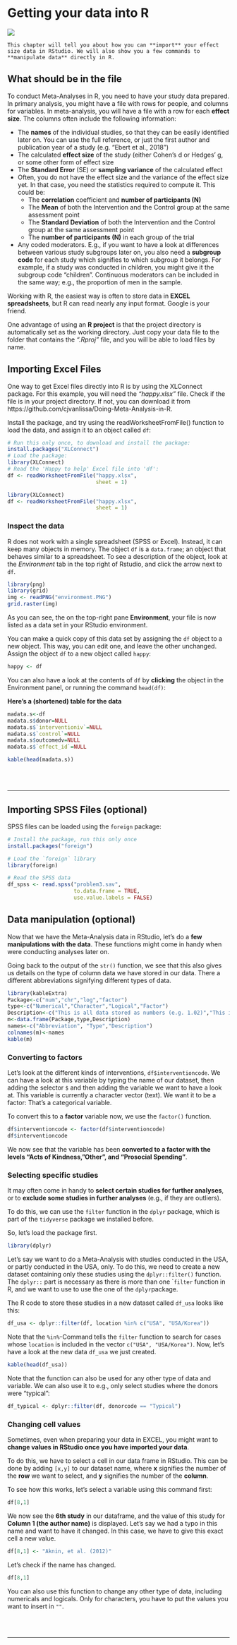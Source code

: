 # Getting your data into R

![](chappool.jpg)

```block
This chapter will tell you about how you can **import** your effect size data in RStudio. We will also show you a few commands to **manipulate data** directly in R.

```


## What should be in the file

To conduct Meta-Analyses in R, you need to have your study data prepared. In primary analysis, you might have a file with rows for people, and columns for variables. In meta-analysis, you will have a file with a row for each **effect size**. The columns often include the following information:

* The **names** of the individual studies, so that they can be easily identified later on. You can use the full reference, or just the first author and publication year of a study (e.g. "Ebert et al., 2018")
* The calculated **effect size** of the study (either Cohen's d or Hedges' g, or some other form of effect size
* The **Standard Error** (SE) or **sampling variance** of the calculated effect
* Often, you do not have the effect size and the variance of the effect size yet. In that case, you need the statistics required to compute it. This could be:
    + The **correlation** coefficient and **number of participants (N)**
    + The **Mean** of both the Intervention and the Control group at the same assessment point
    + The **Standard Deviation** of both the Intervention and the Control group at the same assessment point
    + The **number of participants (N)** in each group of the trial
* Any coded moderators. E.g., if you want to have a look at differences between various study subgroups later on, you also need a **subgroup code** for each study which signifies to which subgroup it belongs. For example, if a study was conducted in children, you might give it the subgroup code "children". Continuous moderators can be included in the same way; e.g., the proportion of men in the sample.

Working with R, the easiest way is often to store data in **EXCEL spreadsheets**, but R can read nearly any input format. Google is your friend.

One advantage of using an **R project** is that the project directory is automatically set as the working directory. Just copy your data file to the folder that contains the *".Rproj"* file, and you will be able to load files by name.



## Importing Excel Files

One way to get Excel files directly into R is by using the XLConnect package. For this example, you will need the *"happy.xlsx"* file. Check if the file is in your project directory. If not, you can download it from https://github.com/cjvanlissa/Doing-Meta-Analysis-in-R.

Install the package, and try using the readWorksheetFromFile() function to load the data, and assign it to an object called `df`:

```r
# Run this only once, to download and install the package:
install.packages("XLConnect")
# Load the package:
library(XLConnect)
# Read the 'Happy to help' Excel file into 'df':
df <- readWorksheetFromFile("happy.xlsx",
                            sheet = 1)
```

```r
library(XLConnect)
df <- readWorksheetFromFile("happy.xlsx",
                            sheet = 1)
```

### Inspect the data

R does not work with a single spreadsheet (SPSS or Excel). Instead, it can keep many objects in memory. The object `df` is a `data.frame`; an object that behaves similar to a spreadsheet. To see a description of the object, look at the *Environment* tab in the top right of Rstudio, and click the arrow next to `df`.

```r
library(png)
library(grid)
img <- readPNG("environment.PNG")
grid.raster(img)
```

As you can see, the on the top-right pane **Environment**, your file is now listed as a data set in your RStudio environment.

You can make a quick copy of this data set by assigning the `df` object to a new object. This way, you can edit one, and leave the other unchanged. Assign the object `df` to a new object called `happy`:


```r
happy <- df
```

You can also have a look at the contents of `df` by **clicking** the object in the Environment panel, or running the command `head(df)`:

**Here's a (shortened) table for the data**

```r
madata.s<-df
madata.s$donor=NULL
madata.s$`interventioniv`=NULL
madata.s$`control`=NULL
madata.s$outcomedv=NULL
madata.s$`effect_id`=NULL

kable(head(madata.s))
```
  
<br><br>

---


## Importing SPSS Files (optional)

SPSS files can be loaded using the `foreign` package:

```r
# Install the package, run this only once
install.packages("foreign")

# Load the `foreign` library
library(foreign)

# Read the SPSS data
df_spss <- read.spss("problem3.sav",
                     to.data.frame = TRUE,
                     use.value.labels = FALSE)
```


## Data manipulation (optional)

Now that we have the Meta-Analysis data in RStudio, let's do a **few manipulations with the data**. These functions might come in handy when were conducting analyses later on.


Going back to the output of the `str()` function, we see that this also gives us details on the type of column data we have stored in our data. There a different abbreviations signifying different types of data.

```r
library(kableExtra)
Package<-c("num","chr","log","factor")
type<-c("Numerical","Character","Logical","Factor")
Description<-c("This is all data stored as numbers (e.g. 1.02)","This is all data stored as words","These are variables which are binary, meaning that they signify that a condition is either TRUE or FALSE","Factors are stored as numbers, with each number signifying a different level of a variable. A possible factor of a variable might be 1 = low, 2 = medium, 3 = high")
m<-data.frame(Package,type,Description)
names<-c("Abbreviation", "Type","Description")
colnames(m)<-names
kable(m)
```

### Converting to factors {#convertfactors}

Let's look at the different kinds of interventions, `df$interventioncode`. We can have a look at this variable by typing the name of our dataset, then adding the selector `$` and then adding the variable we want to have a look at.
This variable is currently a character vector (text). We want it to be a factor: That's a categorical variable.

To convert this to a **factor** variable now, we use the `factor()` function.

```r
df$interventioncode <- factor(df$interventioncode)
df$interventioncode
```
We now see that the variable has been **converted to a factor with the levels "Acts of Kindness, "Other", and "Prosocial Spending"**.


### Selecting specific studies {#select}

It may often come in handy to **select certain studies for further analyses**, or to **exclude some studies in further analyses** (e.g., if they are outliers).

To do this, we can use the `filter` function in the `dplyr` package, which is part of the `tidyverse` package we installed before.

So, let's load the package first.

```r
library(dplyr)
```

Let's say we want to do a Meta-Analysis with studies conducted in the USA, or partly conducted in the USA, only. To do this, we need to create a new dataset containing only these studies using the `dplyr::filter()` function. The `dplyr::` part is necessary as there is more than one ``filter` function in R, and we want to use to use the one of the `dplyr`package.

The R code to store these studies in a new dataset called `df_usa` looks like this:

```r
df_usa <- dplyr::filter(df, location %in% c("USA", "USA/Korea"))
```

Note that the `%in%`-Command tells the `filter` function to search for cases whose `location` is included in the vector `c("USA", "USA/Korea")`.
Now, let's have a look at the new data `df_usa` we just created.

```r
kable(head(df_usa))
```


Note that the function can also be used for any other type of data and variable. We can also use it to e.g., only select studies where the donors were "typical":

```r
df_typical <- dplyr::filter(df, donorcode == "Typical")
```


### Changing cell values

Sometimes, even when preparing your data in EXCEL, you might want to **change values in RStudio once you have imported your data**. 

To do this, we have to select a cell in our data frame in RStudio. This can be done by adding `[x,y]` to our dataset name, where **x** signifies the number of the **row** we want to select, and **y** signifies the number of the **column**.

To see how this works, let's select a variable using this command first:

```r
df[8,1]
```

We now see the **6th study** in our dataframe, and the value of this study for **Column 1 (the author name)** is displayed. Let's say we had a typo in this name and want to have it changed. In this case, we have to give this exact cell a new value.

```r
df[8,1] <- "Aknin, et al. (2012)"
```

Let's check if the name has changed.

```r
df[8,1]
```

You can also use this function to change any other type of data, including numericals and logicals. Only for characters, you have to put the values you want to insert in `""`.

<br><br>

---

